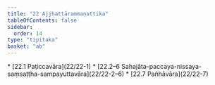 ```yaml
---
title: "22 Ajjhattārammaṇattika"
tableOfContents: false
sidebar:
  order: 14
type: "tipitaka"
basket: "ab"
---
```



<DynamicBreadcrumb />



<TableOfContents>
* [22.1 Paṭiccavāra](22/22-1)
* [22.2–6 Sahajāta-paccaya-nissaya-saṃsaṭṭha-sampayuttavāra](22/22-2–6)
* [22.7 Pañhāvāra](22/22-7)
</TableOfContents>